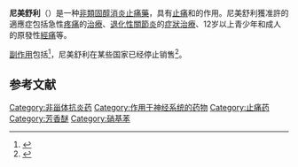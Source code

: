 {{medical}}
{{Drugbox
| Verifiedfields = changed
| verifiedrevid = 413700508
| IUPAC_name = ''N''-(4-Nitro-2-phenoxyphenyl)methanesulfonamide
| image = nimesulide.svg
| width = 200px

<!--Clinical data-->
| tradename =  
| Drugs.com = {{drugs.com|international|nimesulide}}
| legal_status = Usually prescription only
| routes_of_administration = Oral, rectal, topical

<!--Pharmacokinetic data-->
| protein_bound = >97.5%
| metabolism = Hepatic
| elimination_half-life = 1.8–4.7h
| excretion = Renal (50%), fecal (29%)

<!--Identifiers-->
| CASNo_Ref = {{cascite|correct|CAS}}
| CAS_number_Ref = {{cascite|correct|??}}
| CAS_number = 51803-78-2
| ATC_prefix = M01
| ATC_suffix = AX17
| ATC_supplemental = {{ATC|M02|AA26}}
| PubChem = 4495
| DrugBank_Ref = {{drugbankcite|changed|drugbank}}
| DrugBank = DB04743
| ChemSpiderID_Ref = {{chemspidercite|correct|chemspider}}
| ChemSpiderID = 4339
| UNII_Ref = {{fdacite|correct|FDA}}
| UNII = V4TKW1454M
| KEGG_Ref = {{keggcite|correct|kegg}}
| KEGG = D01049
| ChEBI_Ref = {{ebicite|changed|EBI}}
| ChEBI = 44445
| ChEMBL_Ref = {{ebicite|correct|EBI}}
| ChEMBL = 56367

<!--Chemical data-->
| C=13 | H=12 | N=2 | O=5 | S=1 
| molecular_weight = 308.311 g/mol
| smiles = [O-][N+](=O)c2cc(Oc1ccccc1)c(cc2)NS(=O)(=O)C
| InChI = 1/C13H12N2O5S/c1-21(18,19)14-12-8-7-10(15(16)17)9-13(12)20-11-5-3-2-4-6-11/h2-9,14H,1H3
| InChIKey = HYWYRSMBCFDLJT-UHFFFAOYAR
| StdInChI_Ref = {{stdinchicite|correct|chemspider}}
| StdInChI = 1S/C13H12N2O5S/c1-21(18,19)14-12-8-7-10(15(16)17)9-13(12)20-11-5-3-2-4-6-11/h2-9,14H,1H3
| StdInChIKey_Ref = {{stdinchicite|correct|chemspider}}
| StdInChIKey = HYWYRSMBCFDLJT-UHFFFAOYSA-N
}}

'''尼美舒利'''（{{lang-en|Nimesulide}}）是一种[[非類固醇消炎止痛藥|非類固醇消炎止痛藥]]，具有[[止痛|止痛]]和{{tsl|en|antipyretic|解熱}}的作用。尼美舒利獲准許的適應症包括急性[[疼痛|疼痛]]的[[藥物治療|治療]]、[[退化性關節炎|退化性關節炎]]的[[症狀治療|症狀治療]]、12岁以上青少年和成人的原發性[[經痛|經痛]]等。

[[副作用|副作用]]包括{{tsl|en|hepatotoxicity|肝毒性}}<ref name=Liv2017>{{cite web|title=Nimesulide|url=https://livertox.nih.gov/Nimesulide.htm|website=livertox.nih.gov|accessdate=22 December 2017|deadurl=no|archive-url=https://web.archive.org/web/20171223043951/https://livertox.nih.gov/Nimesulide.htm|archive-date=23 December 2017}}</ref>，尼美舒利在某些国家已经停止销售<ref>{{Cite web |title=Unsafe Drugs- nimesulide, Cisapride, Phenylpropanolamine Banned |url=https://www.medindia.net/news/unsafe-drugs-banned-79989-1.htm |accessdate=2020-12-04 |date=2011-01-27 |work=Medindia |language=en |dead-url=no |archive-date=2011-12-26 |archive-url=https://web.archive.org/web/20111226221306/http://www.medindia.net/news/Unsafe-Drugs-Banned-79989-1.htm}}</ref>。

==参考文献==
{{reflist}}

{{Anti-inflammatory products}}

[[Category:非甾体抗炎药|Category:非甾体抗炎药]]
[[Category:作用于神经系统的药物|Category:作用于神经系统的药物]]
[[Category:止痛药|Category:止痛药]]
[[Category:芳香醚|Category:芳香醚]]
[[Category:硝基苯|Category:硝基苯]]